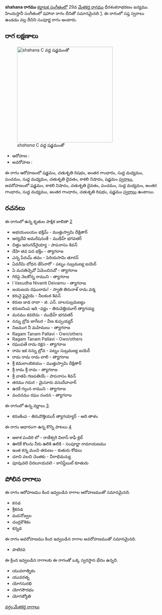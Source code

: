 {{Infobox ragam
	| name          	= shahana
	| synonym	    	= 
	| mela          	= 
	| chakra        	= 
	| janaka        	= 
	| type          	= సంపూర్ణ
	| arohanam      	= {{svaraC|S|R2|G3|M1|P|M1|D2|N3|S'}} 
	| avarohanam    	= {{svaraC|S'|N3|D2|P|M1|G3|M1|G3|R2|S}}
	| jeeva         	=
	| chhaya        	=
	| nyasa         	=
	| vishesha      	= 
	| equivalent  		= షహానా
}}
{{కర్ణాటక సంగీత రాగాలు}}
'''shahana రాగము''' [[కర్ణాటక సంగీతం]]లో 29వ [[మేళకర్త రాగము]] ధీరశంకరాభరణం జన్యము.  హిందుస్తానీ సంగీతంలో షహానా రాగం దీనితో సమానమైనది [https://karnatik.com/hcragatable.shtml]. ఈ రాగంలో సప్త స్వరాలు ఉండడం వల్ల దీనిని సంపూర్ణ రాగం అంటారు.


==రాగ లక్షణాలు==
[[Image:shahana_kb2wiki.png|thumb|right|316px|''shahana'' C వద్ద షడ్జమంతో]]

* ఆరోహణ : {{svaraC|S|R2|G3|M1|P|M1|D2|N3|S'}} 
* అవరోహణ : {{svaraC|S'|N3|D2|P|M1|G3|M1|G3|R2|S}}

ఈ రాగం ఆరోహణంలో షడ్జమం, చతుశృతి రిషభం, అంతర గాంధారం, సుద్ద మధ్యమం, పంచమం, సుద్ద మధ్యమం, చతుశృతి దైవతం, కాకలి  నిషాదం, షడ్జమం [[స్వరాలు]], అవరోహణంలో షడ్జమం, కాకలి  నిషాదం, చతుశృతి దైవతం, పంచమం, సుద్ద మధ్యమం, అంతర గాంధారం, సుద్ద మధ్యమం, అంతర గాంధారం, చతుశృతి రిషభం, షడ్జమం [[స్వరాలు]] ఉంటాయి.

==రచనలు==
ఈ రాగంలో ఉన్న కృతుల పాక్షిక జాబితా [https://github.com/ssrihari/ragavardhini/blob/master/ragas/kritis.psv]
* అభయంబయం భక్తిమ్ - ముత్తుస్వామి దీక్షితార్
* ఆర్యదేవి అమరేషనుతే - ముథీహ్ భగవతర్
* చిత్తం ఇరంగదేనైయ్యా - పాపనాసం  శివన్
* దేహి తవ పద భక్తిం - త్యాగరాజ
* ఎన్న పేరుమ్ తవం - పెరియసామి తూరన్
* ఏవరేమి బోధన జేసినారో - పట్నం సుబ్రమణ్య ఐయెర్
* ఏ  మనతిచ్చెవో ఏమెంచినవో - త్యాగరాజ
* గిరిపై నెలకోన్న రాముని - త్యాగరాజ
* I Vasudha Nivanti Deivamu - త్యాగరాజ
* జయజయ రఘురామ! - స్వాతి తిరునాళ్ రామ వర్మ
*  కరునై  షైవైయె - నీలకంఠ  శివన్
* కరుణ జుడ రాదా - జి. ఎన్. బాలసుబ్రమణ్యం
* కరుణనింప ఇది -వర్ణం - తిరువెత్తియూర్ త్యాగయ్య
* మనము కవలెను - ముథీహ్ భగవతర్
* నన్ను బ్రోవ జాగేలర - వీణ కుప్పయ్యర్
* నిజముగ నీ మహిమలు - త్యాగరాజ
* Ragam Tanam Pallavi - Own/others
* Ragam Tanam Pallavi - Own/others
* రఘుపతే రామ రక్షస - త్యాగరాజ
* రామ ఇక   నన్ను బ్రోవ - పట్నం సుబ్రమణ్య ఐయెర్
* రామ రామ రామ లాలి - త్యాగరాజ
* శ్రీ కమలాంబికయం - ముత్తుస్వామి దీక్షితార్
* శ్రీ రామ శ్రీ రామ - త్యాగరాజ
* శ్రీ వాతపి  గణపతియే - పాపనాసం  శివన్
* తరము గదుర - మైసూరు వసుదేవాచార్
* ఉరకే  గల్గున రాముని - త్యాగరాజ
* వందనము రఘు నందన - త్యాగరాజ

ఈ రాగంలో ఉన్న వర్ణాలు [http://www.carnatica.in/kriti/varnamlist.htm].
* కరుణింప - తిరువొత్తియుర్ త్యాగయ్యార్ - ఆది తాళం

ఈ రాగం ఆధారంగా ఉన్న కొన్ని పాటలు [http://rksanka.tripod.com/music/rslist.html].
* ఆకాశ పందిరి లో - రాజేశ్వరి విలాస్ కాఫీ క్లబ్
* ఊరికే కొలను నీరు ఉలికి ఉలికి - సంపూర్ణా రామాయణము
* ఇంత కన్న మంచి తరుణం - కుతురు కోడలు
* చూచి వలచి చెంతకు - వీరాభిమన్యు
* పూవువలె విరబూయవలె - కానిస్టేబుల్ కూతురు




==పోలిన రాగాలు==
ఈ రాగం ఆరోహణము కింద ఇవ్వబడిన రాగాల ఆరోహణముతో సమానమైనది.
* కనడ
* శ్రీకనడ
* మదనోజ్వల
* చంద్రకౌశికం
* కన్నడ

ఈ రాగం అవరోహణము కింద ఇవ్వబడిన రాగాల అవరోహణముతో సమానమైనది.
* పాటిరవ

ఈ క్రింద ఇవ్వబడిన రాగాలకు ఈ రాగంతో ఒక్క స్వరస్థాన భేదం ఉన్నది.
* యువరాత్నికం
* యువరత్న
* యోగసురభి
* యోగసౌరభం
* యోగజ్యోతి



[[వర్గం:మేళకర్త రాగాలు]]